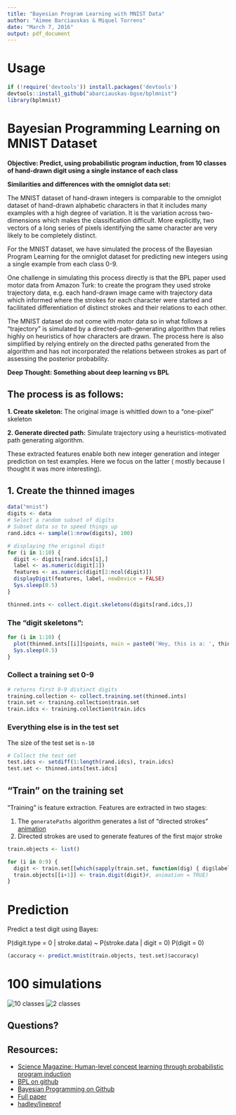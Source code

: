 ```yaml
---
title: "Bayesian Program Learning with MNIST Data"
author: "Aimee Barciauskas & Miquel Torrens"
date: "March 7, 2016"
output: pdf_document
---
```


# Usage

```r
if (!require('devtools')) install.packages('devtools')
devtools::install_github("abarciauskas-bgse/bplmnist")
library(bplmnist)
```

# Bayesian Programming Learning on MNIST Dataset

**Objective: Predict, using probabilistic program induction, from 10 classes of hand-drawn digit using a single instance of each class**

**Similarities and differences with the omniglot data set:**

The MNIST dataset of hand-drawn integers is comparable to the omniglot dataset of hand-drawn alphabetic characters in that it includes many examples with a high degree of variation. It is the variation across two-dimensions which makes the classification difficult. More explicitly, two vectors of a long series of pixels identifying the same character are very likely to be completely distinct.

For the MNIST dataset, we have simulated the process of the Bayesian Program Learning for the omniglot dataset for predicting new integers using a single example from each class 0-9.

One challenge in simulating this process directly is that the BPL paper used motor data from Amazon Turk: to create the program they used stroke trajectory data, e.g. each hand-drawn image came with trajectory data which informed where the strokes for each character were started and facilitated differentiation of distinct strokes and their relations to each other.

The MNIST dataset do not come with motor data so in what follows a "trajectory" is simulated by a directed-path-generating algorithm that relies highly on heuristics of how characters are drawn. The process here is also simplified by relying  entirely on the directed paths generated from the algorithm and has not incorporated the relations between strokes as part of assessing the posterior probability.

**Deep Thought: Something about deep learning vs BPL**

## The process is as follows:

**1. Create skeleton:** The original image is whittled down to a "one-pixel" skeleton

**2. Generate directed path:** Simulate trajectory using a heuristics-motivated path generating algorithm.

These extracted features enable both new integer generation and integer prediction on test examples. Here we focus on the latter ( mostly because I thought it was more interesting).

## 1. Create the thinned images

```r
data("mnist")
digits <- data
# Select a random subset of digits
# Subset data so to speed things up
rand.idcs <- sample(1:nrow(digits), 100)

# displaying the original digit
for (i in 1:10) {
  digit <- digits[rand.idcs[i],]
  label <- as.numeric(digit[1])
  features <- as.numeric(digit[2:ncol(digit)])
  displayDigit(features, label, newDevice = FALSE)
  Sys.sleep(0.5)
}

thinned.ints <- collect.digit.skeletons(digits[rand.idcs,])
```

### The "digit skeletons":

```r
for (i in 1:10) {
  plot(thinned.ints[[i]]$points, main = paste0('Hey, this is a: ', thinned.ints[[i]]$label), pch = 19, ylim = c(-16,0), xlim = c(0,16))
  Sys.sleep(0.5)
}
```

### Collect a training set 0-9

```r
# returns first 0-9 distinct digits
training.collection <- collect.training.set(thinned.ints)
train.set <- training.collection$train.set
train.idcs <- training.collection$train.idcs
```

### Everything else is in the test set

The size of the test set is `n-10`

```r
# Collect the test set
test.idcs <- setdiff(1:length(rand.idcs), train.idcs)
test.set <- thinned.ints[test.idcs]
```

## "Train" on the training set

"Training" is feature extraction. Features are extracted in two stages:

1. The `generatePaths` algorithm generates a list of "directed strokes" [animation](https://youtu.be/htCA3S_pigk)
2. Directed strokes are used to generate features of the first major stroke

```r
train.objects <- list()

for (i in 0:9) {
  digit <- train.set[[which(sapply(train.set, function(dig) { dig$label == i }))]]
  train.objects[[i+1]] <- train.digit(digit)#, animation = TRUE)
}
```

# Prediction

Predict a test digit using Bayes:

P(digit.type = 0 | stroke.data) ~ P(stroke.data | digit = 0) P(digit = 0)

```r
(accuracy <- predict.mnist(train.objects, test.set)$accuracy)
```

# 100 simulations

![10 classes](sims1.png)
![2 classes](sims2.png)

## Questions?

## Resources:

* [Science Magazine: Human-level concept learning through probabilistic program induction](http://science.sciencemag.org/content/sci/350/6266/1332.full.pdf)
* [BPL on github](https://github.com/brendenlake/BPL)
* [Bayesian Programming on Github](https://en.wikipedia.org/wiki/Bayesian_programming)
* [Full paper](http://science.sciencemag.org/content/sci/suppl/2015/12/09/350.6266.1332.DC1/Lake-SM.pdf)
* [hadley/lineprof](http://adv-r.had.co.nz/Profiling.html#measure-perf)


